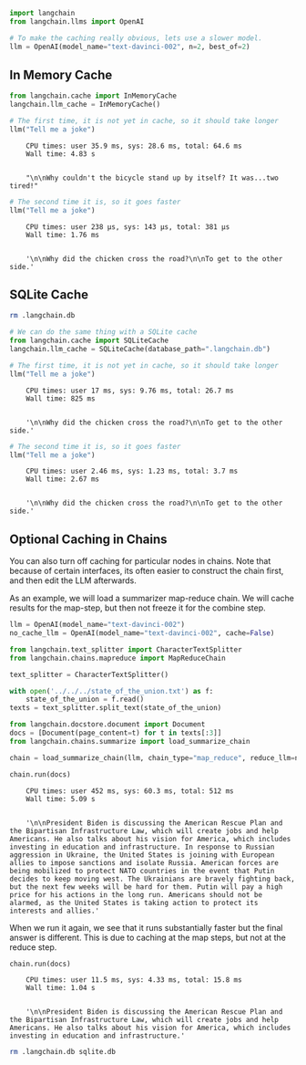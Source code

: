 ```python
import langchain
from langchain.llms import OpenAI

# To make the caching really obvious, lets use a slower model.
llm = OpenAI(model_name="text-davinci-002", n=2, best_of=2)
```

## In Memory Cache


```python
from langchain.cache import InMemoryCache
langchain.llm_cache = InMemoryCache()

# The first time, it is not yet in cache, so it should take longer
llm("Tell me a joke")
```

<CodeOutputBlock lang="python">

```
    CPU times: user 35.9 ms, sys: 28.6 ms, total: 64.6 ms
    Wall time: 4.83 s
    

    "\n\nWhy couldn't the bicycle stand up by itself? It was...two tired!"
```

</CodeOutputBlock>


```python
# The second time it is, so it goes faster
llm("Tell me a joke")
```

<CodeOutputBlock lang="python">

```
    CPU times: user 238 µs, sys: 143 µs, total: 381 µs
    Wall time: 1.76 ms


    '\n\nWhy did the chicken cross the road?\n\nTo get to the other side.'
```

</CodeOutputBlock>

## SQLite Cache


```bash
rm .langchain.db
```


```python
# We can do the same thing with a SQLite cache
from langchain.cache import SQLiteCache
langchain.llm_cache = SQLiteCache(database_path=".langchain.db")
```


```python
# The first time, it is not yet in cache, so it should take longer
llm("Tell me a joke")
```

<CodeOutputBlock lang="python">

```
    CPU times: user 17 ms, sys: 9.76 ms, total: 26.7 ms
    Wall time: 825 ms


    '\n\nWhy did the chicken cross the road?\n\nTo get to the other side.'
```

</CodeOutputBlock>


```python
# The second time it is, so it goes faster
llm("Tell me a joke")
```

<CodeOutputBlock lang="python">

```
    CPU times: user 2.46 ms, sys: 1.23 ms, total: 3.7 ms
    Wall time: 2.67 ms


    '\n\nWhy did the chicken cross the road?\n\nTo get to the other side.'
```

</CodeOutputBlock>

## Optional Caching in Chains
You can also turn off caching for particular nodes in chains. Note that because of certain interfaces, its often easier to construct the chain first, and then edit the LLM afterwards.

As an example, we will load a summarizer map-reduce chain. We will cache results for the map-step, but then not freeze it for the combine step.


```python
llm = OpenAI(model_name="text-davinci-002")
no_cache_llm = OpenAI(model_name="text-davinci-002", cache=False)
```


```python
from langchain.text_splitter import CharacterTextSplitter
from langchain.chains.mapreduce import MapReduceChain

text_splitter = CharacterTextSplitter()
```


```python
with open('../../../state_of_the_union.txt') as f:
    state_of_the_union = f.read()
texts = text_splitter.split_text(state_of_the_union)
```


```python
from langchain.docstore.document import Document
docs = [Document(page_content=t) for t in texts[:3]]
from langchain.chains.summarize import load_summarize_chain
```


```python
chain = load_summarize_chain(llm, chain_type="map_reduce", reduce_llm=no_cache_llm)
```


```python
chain.run(docs)
```

<CodeOutputBlock lang="python">

```
    CPU times: user 452 ms, sys: 60.3 ms, total: 512 ms
    Wall time: 5.09 s


    '\n\nPresident Biden is discussing the American Rescue Plan and the Bipartisan Infrastructure Law, which will create jobs and help Americans. He also talks about his vision for America, which includes investing in education and infrastructure. In response to Russian aggression in Ukraine, the United States is joining with European allies to impose sanctions and isolate Russia. American forces are being mobilized to protect NATO countries in the event that Putin decides to keep moving west. The Ukrainians are bravely fighting back, but the next few weeks will be hard for them. Putin will pay a high price for his actions in the long run. Americans should not be alarmed, as the United States is taking action to protect its interests and allies.'
```

</CodeOutputBlock>

When we run it again, we see that it runs substantially faster but the final answer is different. This is due to caching at the map steps, but not at the reduce step.


```python
chain.run(docs)
```

<CodeOutputBlock lang="python">

```
    CPU times: user 11.5 ms, sys: 4.33 ms, total: 15.8 ms
    Wall time: 1.04 s


    '\n\nPresident Biden is discussing the American Rescue Plan and the Bipartisan Infrastructure Law, which will create jobs and help Americans. He also talks about his vision for America, which includes investing in education and infrastructure.'
```

</CodeOutputBlock>


```bash
rm .langchain.db sqlite.db
```
